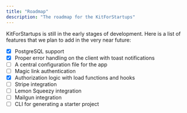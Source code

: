 ```yaml
---
title: "Roadmap"
description: "The roadmap for the KitForStartups"
---
```


KitForStartups is still in the early stages of development. Here is a list of features that we plan to add in the very near future:

- [x] PostgreSQL support
- [x] Proper error handling on the client with toast notifications
- [ ] A central configuration file for the app
- [ ] Magic link authentication
- [x] Authorization logic with load functions and hooks
- [ ] Stripe integration
- [ ] Lemon Squeezy integration
- [ ] Mailgun integration
- [ ] CLI for generating a starter project
